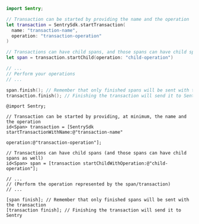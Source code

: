 ```swift {tabTitle:Swift}
import Sentry;

// Transaction can be started by providing the name and the operation
let transaction = SentrySdk.startTransaction(
  name: "transaction-name",
  operation: "transaction-operation"
)

// Transactions can have child spans, and those spans can have child spans as well.
let span = transaction.startChild(operation: "child-operation")

// ...
// Perform your operations
// ...

span.finish(); // Remember that only finished spans will be sent with the transaction
transaction.finish(); // Finishing the transaction will send it to Sentry
```

```objc {tabTitle:Objective-C}
@import Sentry;

// Transaction can be started by providing, at minimum, the name and the operation
id<Span> transaction = [SentrySdk startTransactionWithName:@"transaction-name" 
                                                 operation:@"transaction-operation"];

// Transactions can have child spans (and those spans can have child spans as well)
id<Span> span = [transaction startChildWithOperation:@"child-operation"];

// ...
// (Perform the operation represented by the span/transaction)
// ...

[span finish]; // Remember that only finished spans will be sent with the transaction
[transaction finish]; // Finishing the transaction will send it to Sentry
```
